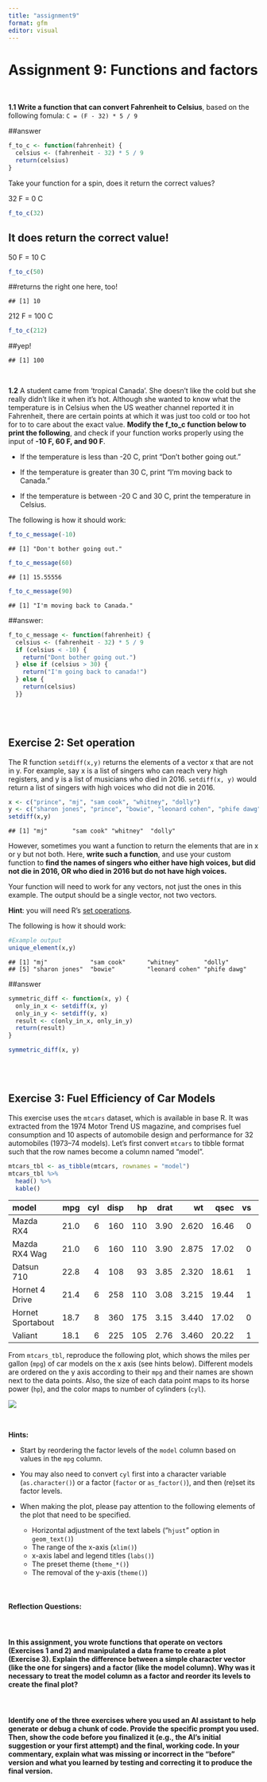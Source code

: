 ```yaml
---
title: "assignment9"
format: gfm
editor: visual
---
```


# Assignment 9: Functions and factors

<br>

**1.1 Write a function that can convert Fahrenheit to Celsius**, based on the following fomula: `C = (F - 32) * 5 / 9`

##answer

``` r
f_to_c <- function(fahrenheit) {
  celsius <- (fahrenheit - 32) * 5 / 9
  return(celsius)
}
```

Take your function for a spin, does it return the correct values?

32 F = 0 C

``` r
f_to_c(32)
```

## It does return the correct value!

50 F = 10 C

``` r
f_to_c(50)
```

##returns the right one here, too!

```         
## [1] 10
```

212 F = 100 C

``` r
f_to_c(212)
```

##yep!

```         
## [1] 100
```

<br>

**1.2** A student came from ‘tropical Canada’. She doesn’t like the cold but she really didn’t like it when it’s hot. Although she wanted to know what the temperature is in Celsius when the US weather channel reported it in Fahrenheit, there are certain points at which it was just too cold or too hot for to to care about the exact value. **Modify the f_to_c function below to print the following**, and check if your function works properly using the input of **-10 F, 60 F, and 90 F**.

-   If the temperature is less than -20 C, print “Don’t bother going out.”

-   If the temperature is greater than 30 C, print “I’m moving back to Canada.”

-   If the temperature is between -20 C and 30 C, print the temperature in Celsius.

The following is how it should work:

``` r
f_to_c_message(-10)
```

```         
## [1] "Don't bother going out."
```

``` r
f_to_c_message(60)
```

```         
## [1] 15.55556
```

``` r
f_to_c_message(90)
```

```         
## [1] "I'm moving back to Canada."
```

##answer:

``` r
f_to_c_message <- function(fahrenheit) {
  celsius <- (fahrenheit - 32) * 5 / 9
  if (celsius < -10) {
    return("Dont bother going out.")
  } else if (celsius > 30) {
    return("I'm going back to canada!")
  } else {
    return(celsius)
  }}
```

<br> <br>

## Exercise 2: Set operation

The R function `setdiff(x,y)` returns the elements of a vector x that are not in y. For example, say x is a list of singers who can reach very high registers, and y is a list of musicians who died in 2016. `setdiff(x, y)` would return a list of singers with high voices who did not die in 2016.

``` r
x <- c("prince", "mj", "sam cook", "whitney", "dolly")
y <- c("sharon jones", "prince", "bowie", "leonard cohen", "phife dawg")
setdiff(x,y)
```

```         
## [1] "mj"       "sam cook" "whitney"  "dolly"
```

However, sometimes you want a function to return the elements that are in x or y but not both. Here, **write such a function**, and use your custom function to **find the names of singers who either have high voices, but did not die in 2016, OR who died in 2016 but do not have high voices.**

Your function will need to work for any vectors, not just the ones in this example. The output should be a single vector, not two vectors.

**Hint**: you will need R’s [set operations](https://stat.ethz.ch/R-manual/R-devel/library/base/html/sets.html).

The following is how it should work:

``` r
#Example output
unique_element(x,y)
```

```         
## [1] "mj"            "sam cook"      "whitney"       "dolly"        
## [5] "sharon jones"  "bowie"         "leonard cohen" "phife dawg"
```

##answer

``` r
symmetric_diff <- function(x, y) {
  only_in_x <- setdiff(x, y)
  only_in_y <- setdiff(y, x)
  result <- c(only_in_x, only_in_y)
  return(result)
}
```

``` r
symmetric_diff(x, y)
```

<br> <br>

## Exercise 3: Fuel Efficiency of Car Models

This exercise uses the `mtcars` dataset, which is available in base R. It was extracted from the 1974 Motor Trend US magazine, and comprises fuel consumption and 10 aspects of automobile design and performance for 32 automobiles (1973–74 models). Let’s first convert `mtcars` to tibble format such that the row names become a column named “model”.

``` r
mtcars_tbl <- as_tibble(mtcars, rownames = "model")
mtcars_tbl %>%
  head() %>%
  kable()
```

| model             |  mpg | cyl | disp |  hp | drat |    wt |  qsec |  vs |  am | gear | carb |
|:------------------|-----:|----:|-----:|----:|-----:|------:|------:|----:|----:|-----:|-----:|
| Mazda RX4         | 21.0 |   6 |  160 | 110 | 3.90 | 2.620 | 16.46 |   0 |   1 |    4 |    4 |
| Mazda RX4 Wag     | 21.0 |   6 |  160 | 110 | 3.90 | 2.875 | 17.02 |   0 |   1 |    4 |    4 |
| Datsun 710        | 22.8 |   4 |  108 |  93 | 3.85 | 2.320 | 18.61 |   1 |   1 |    4 |    1 |
| Hornet 4 Drive    | 21.4 |   6 |  258 | 110 | 3.08 | 3.215 | 19.44 |   1 |   0 |    3 |    1 |
| Hornet Sportabout | 18.7 |   8 |  360 | 175 | 3.15 | 3.440 | 17.02 |   0 |   0 |    3 |    2 |
| Valiant           | 18.1 |   6 |  225 | 105 | 2.76 | 3.460 | 20.22 |   1 |   0 |    3 |    1 |

From `mtcars_tbl`, reproduce the following plot, which shows the miles per gallon (`mpg`) of car models on the x axis (see hints below). Different models are ordered on the y axis according to their `mpg` and their names are shown next to the data points. Also, the size of each data point maps to its horse power (`hp`), and the color maps to number of cylinders (`cyl`).

![](assignment_9_files/figure-gfm/unnamed-chunk-12-1.png)<!-- -->

<br>

**Hints:**

-   Start by reordering the factor levels of the `model` column based on values in the `mpg` column.

-   You may also need to convert `cyl` first into a character variable (`as.character()`) or a factor (`factor` or `as_factor()`), and then (re)set its factor levels.

-   When making the plot, please pay attention to the following elements of the plot that need to be specified.

    -   Horizontal adjustment of the text labels (“`hjust`” option in `geom_text()`)
    -   The range of the x-axis (`xlim()`)
    -   x-axis label and legend titles (`labs()`)
    -   The preset theme (`theme_*()`)
    -   The removal of the y-axis (`theme()`)

<br>

#### **Reflection Questions:**

<br>

#### In this assignment, you wrote functions that operate on vectors (Exercises 1 and 2) and manipulated a data frame to create a plot (Exercise 3). Explain the difference between a simple character vector (like the one for singers) and a factor (like the model column). Why was it necessary to treat the model column as a factor and reorder its levels to create the final plot?

<br>

#### Identify one of the three exercises where you used an AI assistant to help generate or debug a chunk of code. Provide the specific prompt you used. Then, show the code before you finalized it (e.g., the AI's initial suggestion or your first attempt) and the final, working code. In your commentary, explain what was missing or incorrect in the "before" version and what you learned by testing and correcting it to produce the final version.

<br>

